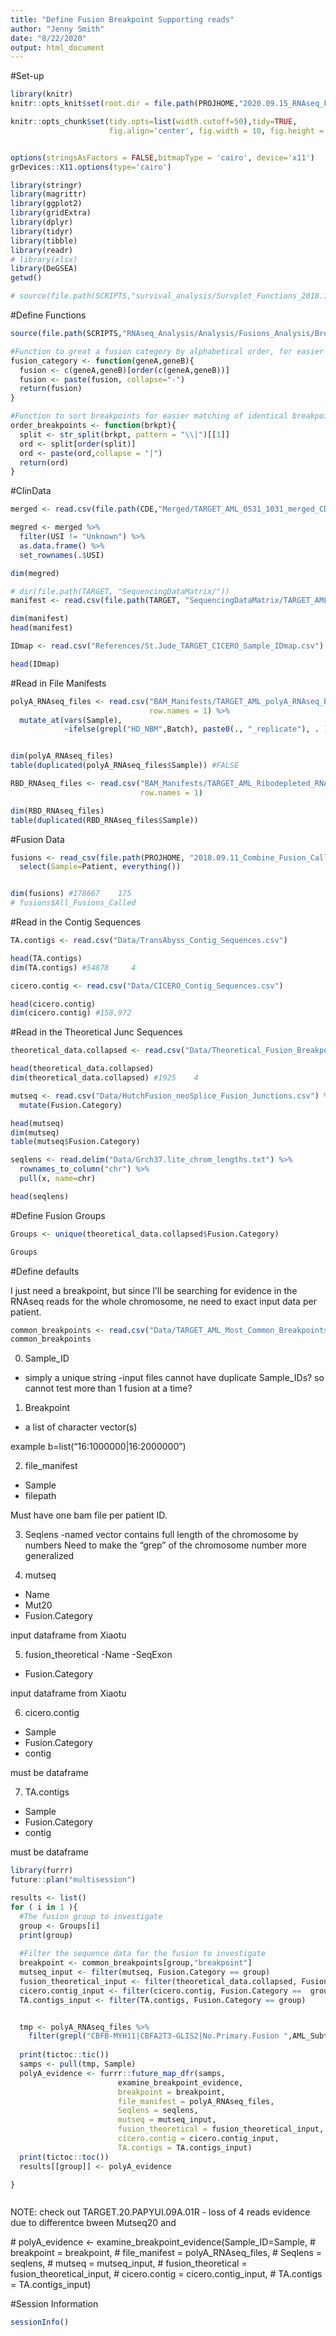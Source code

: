 ```yaml
---
title: "Define Fusion Breakpoint Supporting reads"
author: "Jenny Smith"
date: "8/22/2020"
output: html_document
---
```



#Set-up

```r
library(knitr)
knitr::opts_knit$set(root.dir = file.path(PROJHOME,"2020.09.15_RNAseq_Fusion_Breakpoints"))

knitr::opts_chunk$set(tidy.opts=list(width.cutoff=50),tidy=TRUE, 
                      fig.align='center', fig.width = 10, fig.height = 10)


options(stringsAsFactors = FALSE,bitmapType = 'cairo', device='x11')
grDevices::X11.options(type='cairo')
```

```r
library(stringr)
library(magrittr)
library(ggplot2)
library(gridExtra)
library(dplyr)
library(tidyr)
library(tibble)
library(readr)
# library(xlsx)
library(DeGSEA)
getwd()
```

```r
# source(file.path(SCRIPTS,"survival_analysis/Survplot_Functions_2018.10.24.r"))
```


#Define Functions

```r
source(file.path(SCRIPTS,"RNAseq_Analysis/Analysis/Fusions_Analysis/Breakpoint_Analysis_Function_10.2.20.r"))
```

```r
#Function to great a fusion category by alphabetical order, for easier grouping variables when dealing with the reciprocal fusions
fusion_category <- function(geneA,geneB){
  fusion <- c(geneA,geneB)[order(c(geneA,geneB))]
  fusion <- paste(fusion, collapse="-")
  return(fusion)
}
```

```r
#Function to sort breakpoints for easier matching of identical breakpoints across different datasets
order_breakpoints <- function(brkpt){
  split <- str_split(brkpt, pattern = "\\|")[[1]] 
  ord <- split[order(split)]
  ord <- paste(ord,collapse = "|")
  return(ord)
}
```


#ClinData

```r
merged <- read.csv(file.path(CDE,"Merged/TARGET_AML_0531_1031_merged_CDEs_9.18.20.csv"))

megred <- merged %>% 
  filter(USI != "Unknown") %>% 
  as.data.frame() %>%
  set_rownames(.$USI)

dim(megred)
```

```r
# dir(file.path(TARGET, "SequencingDataMatrix/"))
manifest <- read.csv(file.path(TARGET, "SequencingDataMatrix/TARGET_AML_Ribodepleted_Master_Manifest_8.5.20.csv"),row.names = 1) 

dim(manifest)
head(manifest)
```

```r
IDmap <- read.csv("References/St.Jude_TARGET_CICERO_Sample_IDmap.csv")

head(IDmap)
```
 
 
#Read in File Manifests 

```r
polyA_RNAseq_files <- read.csv("BAM_Manifests/TARGET_AML_polyA_RNAseq_Bam_Manifest_10.02.20.csv", 
                               row.names = 1) %>% 
  mutate_at(vars(Sample), 
            ~ifelse(grepl("HD_NBM",Batch), paste0(., "_replicate"), . ))


dim(polyA_RNAseq_files)
table(duplicated(polyA_RNAseq_files$Sample)) #FALSE
```

```r
RBD_RNAseq_files <- read.csv("BAM_Manifests/TARGET_AML_Ribodepleted_RNAseq_Bam_Manifest_10.02.20.csv", 
                             row.names = 1)

dim(RBD_RNAseq_files)
table(duplicated(RBD_RNAseq_files$Sample)) 
```


#Fusion Data 

```r
fusions <- read_csv(file.path(PROJHOME, "2018.09.11_Combine_Fusion_Calls/Combined_withConfidence_Intervals/TARGET_AML_0531_1031_Relapse_Combined_STAR_TransAbyss_CICERO_FusionCalls_withConfidenceLevels_Annotated_6.17.2020.csv")) %>% 
  select(Sample=Patient, everything())


dim(fusions) #178667    175
# fusions$All_Fusions_Called
```


#Read in the Contig Sequences

```r
TA.contigs <- read.csv("Data/TransAbyss_Contig_Sequences.csv")

head(TA.contigs)
dim(TA.contigs) #54878     4
```

```r
cicero.contig <- read.csv("Data/CICERO_Contig_Sequences.csv")

head(cicero.contig)
dim(cicero.contig) #158,972 
```

#Read in the Theoretical Junc Sequences

```r
theoretical_data.collapsed <- read.csv("Data/Theoretical_Fusion_Breakpoint_Junctions_per_Transcript.csv")

head(theoretical_data.collapsed)
dim(theoretical_data.collapsed) #1925    4
``` 

```r
mutseq <- read.csv("Data/HutchFusion_neoSplice_Fusion_Junctions.csv") %>% 
  mutate(Fusion.Category)

head(mutseq)
dim(mutseq)
table(mutseq$Fusion.Category)
```

```r
seqlens <- read.delim("Data/Grch37.lite_chrom_lengths.txt") %>% 
  rownames_to_column("chr") %>%
  pull(x, name=chr)

head(seqlens)
```


#Define Fusion Groups 

```r
Groups <- unique(theoretical_data.collapsed$Fusion.Category)

Groups
```


#Define defaults

I just need a breakpoint, but since I'll be searching for evidence in the RNAseq reads for the whole chromosome, ne need to exact input data per patient. 

```r
common_breakpoints <- read.csv("Data/TARGET_AML_Most_Common_Breakpoints.csv", row.names = 1)
common_breakpoints
```



0. Sample_ID
- simply a unique string
-input files cannot have duplicate Sample_IDs? so cannot test more than 1 fusion at a time?

1. Breakpoint
- a list of character vector(s)

example b=list("16:1000000|16:2000000")

2. file_manifest
- Sample
- filepath

Must have one bam file per patient ID.

3. Seqlens
-named vector 
contains full length of the chromosome by numbers 
Need to make the "grep" of the chromosome number more generalized

4. mutseq 
- Name
- Mut20
- Fusion.Category

input dataframe from Xiaotu 

5. fusion_theoretical
-Name
-SeqExon
- Fusion.Category

input dataframe from Xiaotu

6. cicero.contig
- Sample
- Fusion.Category
- contig

must be dataframe

7. TA.contigs
- Sample
- Fusion.Category
- contig

must be dataframe 

```r
library(furrr)
future::plan("multisession")
```

```r
results <- list()
for ( i in 1 ){
  #The fusion group to investigate
  group <- Groups[i]
  print(group)
  
  #Filter the sequence data for the fusion to investigate
  breakpoint <- common_breakpoints[group,"breakpoint"]
  mutseq_input <- filter(mutseq, Fusion.Category == group)
  fusion_theoretical_input <- filter(theoretical_data.collapsed, Fusion.Category == group)
  cicero.contig_input <- filter(cicero.contig, Fusion.Category ==  group)
  TA.contigs_input <- filter(TA.contigs, Fusion.Category == group)


  tmp <- polyA_RNAseq_files %>% 
    filter(grepl("CBFB-MYH11|CBFA2T3-GLIS2|No.Primary.Fusion ",AML_Subtype))
  
  print(tictoc::tic())
  samps <- pull(tmp, Sample)
  polyA_evidence <- furrr::future_map_dfr(samps,
                        examine_breakpoint_evidence, 
                        breakpoint = breakpoint,
                        file_manifest = polyA_RNAseq_files,
                        Seqlens = seqlens, 
                        mutseq = mutseq_input, 
                        fusion_theoretical = fusion_theoretical_input, 
                        cicero.contig = cicero.contig_input, 
                        TA.contigs = TA.contigs_input)
  print(tictoc::toc())
  results[[group]] <- polyA_evidence

}



```

NOTE: check out TARGET.20.PAPYUI.09A.01R - loss of  4 reads evidence due to differentce bween Mutseq20 and 


  # polyA_evidence <- examine_breakpoint_evidence(Sample_ID=Sample,
  #                                          breakpoint = breakpoint,
  #                                          file_manifest = polyA_RNAseq_files,
  #                                          Seqlens = seqlens, 
  #                                          mutseq = mutseq_input, 
  #                                          fusion_theoretical = fusion_theoretical_input, 
  #                                          cicero.contig = cicero.contig_input, 
  #                                          TA.contigs = TA.contigs_input)


#Session Information

```r
sessionInfo()
```

